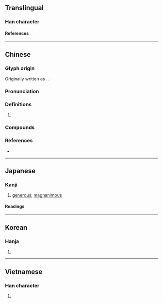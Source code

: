 {{character info}}
==Translingual==

===Han character===
{{Han char|rn=61|rad=心|as=11|sn=14|four=90032|canj=PILE|ids=⿰忄康}}

====References====
{{Han ref|kx=0400.160|dkj=11146|dj=0740.090|hdz=42347.100|uh=6177}}

----

==Chinese==
{{zh-forms|alt=忼-ancient & second round simp.}}

===Glyph origin===
{{Han etym}}
Originally written as {{zh-l|*忼}}. {{Han compound|心|康|ls=psc|c1=s|c2=p|t1=heart}}.

===Pronunciation===
{{zh-pron
|m=kāng
|c=hong2,kong2,hong1
|h=pfs=khóng/không
|md=kōng
|mn=khóng
|w=1khaan
|mc=y
|oc=y
|cat=adj
}}

===Definitions===
{{zh-hanzi}}

# {{zh-used2|c}}

===Compounds===
{{zh-der|慷慨|慷愾|慨慷|慷慨激昂|慷慨陳詞|慷慨激烈|慷慨悲歌|慷慨仗義|慷慨解囊|慷慨擔承|悲歌慷慨|慷慨捐生|慷慨赴義|激昂慷慨|慷他人之慨}}

===References===
* {{R:yue:mfccd}}

----

==Japanese==

===Kanji===
{{ja-kanji|grade=|rs=心11}}

# [[generous]]; [[magnanimous]]

====Readings====
{{ja-readings
|goon=こう
|kanon=こう
|kun=いきどおる
}}

----

==Korean==

===Hanja===
{{ko-hanja|강}}

# {{rfdef|ko|sort=心11}}

----

==Vietnamese==

===Han character===
{{vi-readings|rs=心11|reading=khảng}}

# {{rfdef|vi|sort=心11}}